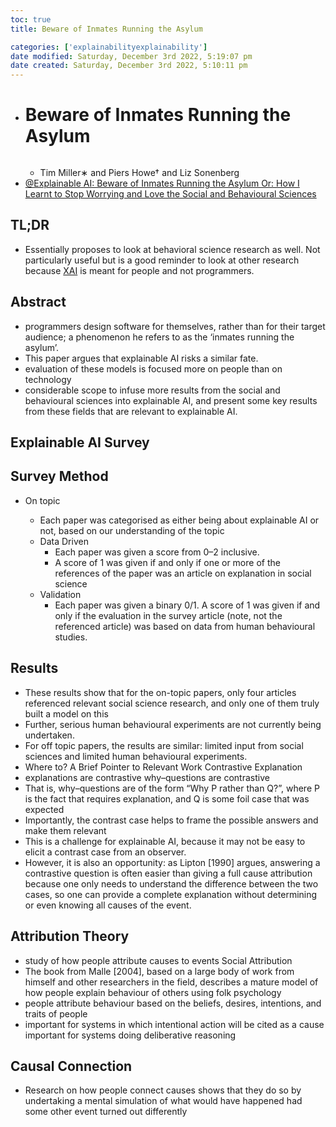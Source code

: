 ```yaml
---
toc: true
title: Beware of Inmates Running the Asylum

categories: ['explainabilityexplainability']
date modified: Saturday, December 3rd 2022, 5:19:07 pm
date created: Saturday, December 3rd 2022, 5:10:11 pm
---
```


- # Beware of Inmates Running the Asylum
  ```toc
  ```
  
  * Tim Miller∗ and Piers Howe† and Liz Sonenberg
- [@Explainable AI: Beware of Inmates Running the Asylum Or: How I Learnt to Stop Worrying and Love the Social and Behavioural Sciences](@Explainable AI: Beware of Inmates Running the Asylum Or: How I Learnt to Stop Worrying and Love the Social and Behavioural Sciences.qmd)

## TL;DR
- Essentially proposes to look at behavioral science research as well. Not particularly useful but is a good reminder to look at other research because [XAI](XAI.qmd) is meant for people and not programmers.

## Abstract

* programmers design software for themselves, rather than for their target audience; a phenomenon he refers to as the ‘inmates running the asylum’.
* This paper argues that explainable AI risks a similar fate.
* evaluation of these models is focused more on people than on technology
* considerable scope to infuse more results from the social and behavioural sciences into explainable AI, and present some key results from these fields that are relevant to explainable AI.

## Explainable AI Survey

## Survey Method
- On topic
  
  	* Each paper was categorised as either being about explainable AI or not, based on our understanding of the topic
  * Data Driven
  	* Each paper was given a score from 0–2 inclusive.
  	* A score of 1 was given if and only if one or more of the references of the paper was an article on explanation in social science
  * Validation
  	* Each paper was given a binary 0/1. A score of 1 was given if and only if the evaluation in the survey article (note, not the referenced article) was based on data from human behavioural studies.

## Results

* These results show that for the on-topic papers, only four articles referenced relevant social science research, and only one of them truly built a model on this
* Further, serious human behavioural experiments are not currently being undertaken.
* For off topic papers, the results are similar: limited input from social sciences and limited human behavioural experiments.
* Where to? A Brief Pointer to Relevant Work Contrastive Explanation
* explanations are contrastive why–questions are contrastive
* That is, why–questions are of the form “Why P rather than Q?”, where P is the fact that requires explanation, and Q is some foil case that was expected
* Importantly, the contrast case helps to frame the possible answers and make them relevant
* This is a challenge for explainable AI, because it may not be easy to elicit a contrast case from an observer.
* However, it is also an opportunity: as Lipton [1990] argues, answering a contrastive question is often easier than giving a full cause attribution because one only needs to understand the difference between the two cases, so one can provide a complete explanation without determining or even knowing all causes of the event.

## Attribution Theory

* study of how people attribute causes to events Social Attribution
* The book from Malle [2004], based on a large body of work from himself and other researchers in the field, describes a mature model of how people explain behaviour of others using folk psychology
* people attribute behaviour based on the beliefs, desires, intentions, and traits of people
* important for systems in which intentional action will be cited as a cause important for systems doing deliberative reasoning

## Causal Connection

* Research on how people connect causes shows that they do so by undertaking a mental simulation of what would have happened had some other event turned out differently


